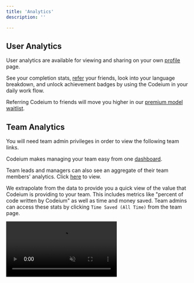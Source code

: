 ```yaml
---
title: 'Analytics'
description: ''

---
```


## User Analytics

User analytics are available for viewing and sharing on your own [profile](https://codeium.com/profile) page.

See your completion stats, [refer](https://codeium.com/referral) your friends, look into your language breakdown,
and unlock achievement badges by using the Codeium in your daily work flow. 

<Tip>Referring Codeium to friends will move you higher in our [premium model waitlist](https://codeium.com/waitlist/gpt-4).</Tip>

## Team Analytics

<Note>You will need team admin privileges in order to view the following team links.</Note>

Codeium makes managing your team easy from one [dashboard](https://codeium.com/team/). 

Team leads and managers can also see an aggregate of their team members' analytics.
Click [here](https://codeium.com/team/analytics) to view.

We extrapolate from the data to provide you a quick view of the value that Codeium is providing to your team.
This includes metrics like "percent of code written by Codeium" as well as time and money saved. 
Team admins can access these stats by clicking `Time Saved (All Time)` from the team page.

<video
  autoPlay
  muted
  loop
  playsInline
  className="w-full aspect-video"
  src="https://exafunction.github.io/public/demos/demo_subteam_analytics.mp4">
</video>